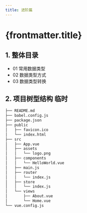 ```yaml
---
title: 进阶篇
---
```


# {frontmatter.title}

## 1. 整体目录

- 01 常用数据类型
- 02 数据类型方式
- 03 数据类型转换

## 2. 项目树型结构 临时

```bash
├── README.md
├── babel.config.js
├── package.json
├── public
│   ├── favicon.ico
│   └── index.html
├── src
│   ├── App.vue
│   ├── assets
│   │   └── logo.png
│   ├── components
│   │   └── HelloWorld.vue
│   ├── main.js
│   ├── router
│   │   └── index.js
│   ├── store
│   │   └── index.js
│   └── views
│       ├── About.vue
│       └── Home.vue
└── vue.config.js
```
